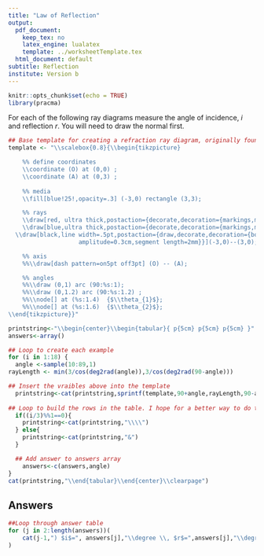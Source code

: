 ```yaml
---
title: "Law of Reflection"
output:
  pdf_document: 
    keep_tex: no
    latex_engine: lualatex
    template: ../worksheetTemplate.tex
  html_document: default
subtitle: Reflection
institute: Version b
---
```


```r
knitr::opts_chunk$set(echo = TRUE)
library(pracma)
```

For each of the following ray diagrams measure the angle of incidence, $i$ and reflection $r$. You will need to draw the normal first.

```r

## Base template for creating a refraction ray diagram, originally found here: http://texample.net/tikz/examples/refraction/
template <- "\\scalebox{0.8}{\\begin{tikzpicture}

    %% define coordinates
    \\coordinate (O) at (0,0) ;
    \\coordinate (A) at (0,3) ;
    
    %% media
    \\fill[blue!25!,opacity=.3] (-3,0) rectangle (3,3);

    %% rays
    \\draw[red, ultra thick,postaction={decorate,decoration={markings,mark=at position .65 with {\\arrow[scale=1,>=stealth]{<}}}}] (O) -- (%s:%s);
    \\draw[blue,ultra thick,postaction={decorate,decoration={markings,mark=at position .65 with {\\arrow[scale=1,>=stealth]{>}}}}] (O) -- (%s:%s);
  \\draw[black,line width=.5pt,postaction={draw,decorate,decoration={border,angle=-45,
                    amplitude=0.3cm,segment length=2mm}}](-3,0)--(3,0);

    %% axis
    %%\\draw[dash pattern=on5pt off3pt] (O) -- (A);

    %% angles
    %%\\draw (0,1) arc (90:%s:1);
    %%\\draw (0,1.2) arc (90:%s:1.2) ;
    %%\\node[] at (%s:1.4)  {$\\theta_{1}$};
    %%\\node[] at (%s:1.6)  {$\\theta_{2}$};
\\end{tikzpicture}}"

printstring<-"\\begin{center}\\begin{tabular}{ p{5cm} p{5cm} p{5cm} }"
answers<-array()

## Loop to create each example
for (i in 1:18) {
  angle <-sample(10:89,1)
rayLength <- min(3/cos(deg2rad(angle)),3/cos(deg2rad(90-angle)))

## Insert the vraibles above into the template
  printstring<-cat(printstring,sprintf(template,90+angle,rayLength,90-angle,rayLength,90+angle,90-angle,mean(c(90,90+angle)),mean(c(90-angle,90))),"\\newline ",i,")\\newline",sep="")
  
## Loop to build the rows in the table. I hope for a better way to do this.
  if((i/3)%%1==0){
    printstring<-cat(printstring,"\\\\")
  } else{
    printstring<-cat(printstring,"&")
  }

  ## Add answer to answers array
    answers<-c(answers,angle)
}
cat(printstring,"\\end{tabular}\\end{center}\\clearpage")
```

## Answers

```r
##Loop through answer table
for (j in 2:length(answers))(
    cat(j-1,") $i$=", answers[j],"\\degree \\, $r$=",answers[j],"\\degree \n",sep="")
)
```